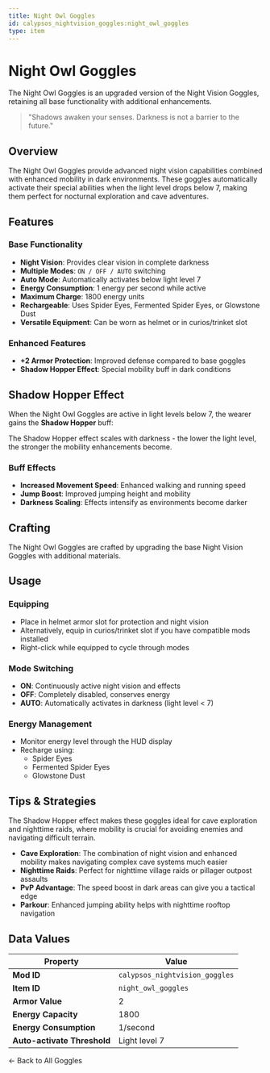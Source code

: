 ```yaml
---
title: Night Owl Goggles
id: calypsos_nightvision_goggles:night_owl_goggles
type: item
---
```


<Asset location="calypsos_nightvision_goggles:night_owl_goggles" width={125} height={125} />

# Night Owl Goggles

<Callout variant="info" title="Upgrade Item">
The Night Owl Goggles is an upgraded version of the <ContentLink id="calypsos_nightvision_goggles:nightvision_goggles">Night Vision Goggles</ContentLink>, retaining all base functionality with additional enhancements.
</Callout>

> "Shadows awaken your senses. Darkness is not a barrier to the future."

## Overview

The Night Owl Goggles provide advanced night vision capabilities combined with enhanced mobility in dark environments. These goggles automatically activate their special abilities when the light level drops below 7, making them perfect for nocturnal exploration and cave adventures.

## Features

### Base Functionality
- **Night Vision**: Provides clear vision in complete darkness
- **Multiple Modes**: `ON / OFF / AUTO` switching
- **Auto Mode**: Automatically activates below light level 7
- **Energy Consumption**: 1 energy per second while active
- **Maximum Charge**: 1800 energy units
- **Rechargeable**: Uses Spider Eyes, Fermented Spider Eyes, or Glowstone Dust
- **Versatile Equipment**: Can be worn as helmet or in curios/trinket slot

### Enhanced Features
- **+2 Armor Protection**: Improved defense compared to base goggles
- **Shadow Hopper Effect**: Special mobility buff in dark conditions

## Shadow Hopper Effect

When the Night Owl Goggles are active in light levels below 7, the wearer gains the **Shadow Hopper** buff:

<Callout variant="warning">
The Shadow Hopper effect scales with darkness - the lower the light level, the stronger the mobility enhancements become.
</Callout>

### Buff Effects
- **Increased Movement Speed**: Enhanced walking and running speed
- **Jump Boost**: Improved jumping height and mobility
- **Darkness Scaling**: Effects intensify as environments become darker

## Crafting

<PrefabObtaining />

The Night Owl Goggles are crafted by upgrading the base <ContentLink id="calypsos_nightvision_goggles:nightvision_goggles">Night Vision Goggles</ContentLink> with additional materials.

## Usage

### Equipping
- Place in helmet armor slot for protection and night vision
- Alternatively, equip in curios/trinket slot if you have compatible mods installed
- Right-click while equipped to cycle through modes

### Mode Switching
- **ON**: Continuously active night vision and effects
- **OFF**: Completely disabled, conserves energy
- **AUTO**: Automatically activates in darkness (light level < 7)

### Energy Management
- Monitor energy level through the HUD display
- Recharge using:
  - <Asset location="minecraft:spider_eye" width={16} height={16} /> Spider Eyes
  - <Asset location="minecraft:fermented_spider_eye" width={16} height={16} /> Fermented Spider Eyes
  - <Asset location="minecraft:glowstone_dust" width={16} height={16} /> Glowstone Dust

## Tips & Strategies

<Callout variant="default" title="Pro Tip">
The Shadow Hopper effect makes these goggles ideal for cave exploration and nighttime raids, where mobility is crucial for avoiding enemies and navigating difficult terrain.
</Callout>

- **Cave Exploration**: The combination of night vision and enhanced mobility makes navigating complex cave systems much easier
- **Nighttime Raids**: Perfect for nighttime village raids or pillager outpost assaults
- **PvP Advantage**: The speed boost in dark areas can give you a tactical edge
- **Parkour**: Enhanced jumping ability helps with nighttime rooftop navigation

## Data Values

| Property | Value |
|----------|-------|
| **Mod ID** | `calypsos_nightvision_goggles` |
| **Item ID** | `night_owl_goggles` |
| **Armor Value** | 2 |
| **Energy Capacity** | 1800 |
| **Energy Consumption** | 1/second |
| **Auto-activate Threshold** | Light level 7 |

<DocsLink path="/goggles">← Back to All Goggles</DocsLink>